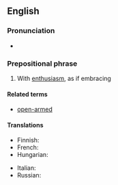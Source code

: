 ==English==

===Pronunciation===
* {{audio|en|En-au-with open arms.ogg|Audio (AU)}}

===Prepositional phrase===
{{en-PP|head=[[with]] [[open]] [[arm]]s}}

# {{lb|en|idiomatic}} With [[enthusiasm]], as if embracing

====Related terms====
* [[open-armed]]

====Translations====
{{trans-top|with enthusiasm, as if embracing}}
* Finnish: {{t-needed|fi}}
* French: {{t+|fr|à bras ouverts}}
* Hungarian: {{t|hu|tárt karokkal}}
{{trans-mid}}
* Italian: {{t|it|a braccia aperte}}
* Russian: {{t|ru|с распростёртыми объя́тиями}}
{{trans-bottom}}
